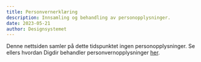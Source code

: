 ```yaml
---
title: Personvernerklæring
description: Innsamling og behandling av personopplysninger.
date: 2023-05-21
author: Designsystemet
---
```


Denne nettsiden samler på dette tidspunktet ingen personopplysninger. Se ellers hvordan Digdir behandler personvernopplysninger [her](https://www.digdir.no/digdir/personvernerklaering/706).
